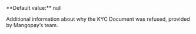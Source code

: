   
<ParamField body="RefusedReasonMessage" type="string">  
<MaxLength255Characters />     
**Default value:** null

Additional information about why the KYC Document was refused, provided by Mangopay’s team.  
</ParamField>
